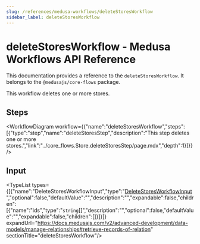 ```yaml
---
slug: /references/medusa-workflows/deleteStoresWorkflow
sidebar_label: deleteStoresWorkflow
---
```



# deleteStoresWorkflow - Medusa Workflows API Reference

This documentation provides a reference to the `deleteStoresWorkflow`. It belongs to the `@medusajs/core-flows` package.

This workflow deletes one or more stores.

## Steps

<WorkflowDiagram workflow={{"name":"deleteStoresWorkflow","steps":[{"type":"step","name":"deleteStoresStep","description":"This step deletes one or more stores.","link":"../core_flows.Store.deleteStoresStep/page.mdx","depth":1}]}} />

## Input

<TypeList types={[{"name":"DeleteStoresWorkflowInput","type":"[DeleteStoresWorkflowInput](../../../types/core_flows.DeleteStoresWorkflowInput/page.mdx)","optional":false,"defaultValue":"","description":"","expandable":false,"children":[{"name":"ids","type":"`string`[]","description":"","optional":false,"defaultValue":"","expandable":false,"children":[]}]}]} expandUrl="https://docs.medusajs.com/v2/advanced-development/data-models/manage-relationships#retrieve-records-of-relation" sectionTitle="deleteStoresWorkflow"/>

